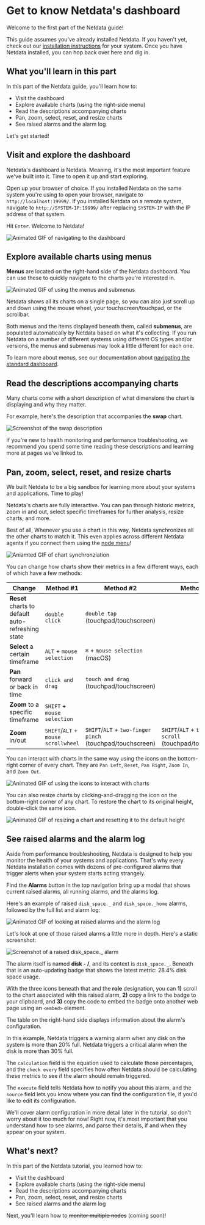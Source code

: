# Get to know Netdata's dashboard

Welcome to the first part of the Netdata guide!

This guide assumes you've already installed Netdata. If you haven't yet, check out our [installation
instructions](../../packaging/installer) for your system. Once you have Netdata installed, you can hop back over here
and dig in.

## What you'll learn in this part

In this part of the Netdata guide, you'll learn how to:

-   Visit the dashboard
-   Explore available charts (using the right-side menu)
-   Read the descriptions accompanying charts
-   Pan, zoom, select, reset, and resize charts
-   See raised alarms and the alarm log

Let's get started!

## Visit and explore the dashboard

Netdata's dashboard _is_ Netdata. Meaning, it's the most important feature we've built into it. Time to open it up and
start exploring.

Open up your browser of choice. If you installed Netdata on the same system you're using to open your browser, navigate
to `http://localhost:19999/`. If you installed Netdata on a remote system, navigate to `http://SYSTEM-IP:19999/` after
replacing `SYSTEM-IP` with the IP address of that system.

Hit `Enter`. Welcome to Netdata!

![Animated GIF of navigating to the
dashboard](https://user-images.githubusercontent.com/1153921/63463901-fcb9c800-c412-11e9-8f67-8fe182e8b0d2.gif)

## Explore available charts using menus

**Menus** are located on the right-hand side of the Netdata dashboard. You can use these to quickly navigate to the
charts you're interested in.

![Animated GIF of using the menus and
submenus](https://user-images.githubusercontent.com/1153921/63464031-3ee30980-c413-11e9-886a-44594f60e0a9.gif)

Netdata shows all its charts on a single page, so you can also just scroll up and down using the mouse wheel, your
touchscreen/touchpad, or the scrollbar.

Both menus and the items displayed beneath them, called **submenus**, are populated automatically by Netdata based on
what it's collecting. If you run Netdata on a number of different systems using different OS types and/or versions, the
menus and submenus may look a little different for each one.

To learn more about menus, see our documentation about [navigating the standard
dashboard](../../web/gui/README.md#menus).

## Read the descriptions accompanying charts

Many charts come with a short description of what dimensions the chart is displaying and why they matter.

For example, here's the description that accompanies the **swap** chart.

![Screenshot of the swap
description](https://user-images.githubusercontent.com/1153921/63452078-477b1600-c3fa-11e9-836b-2fc90fba8b4b.png)

If you're new to health monitoring and performance troubleshooting, we recommend you spend some time reading these
descriptions and learning more at pages we've linked to.

## Pan, zoom, select, reset, and resize charts

We built Netdata to be a big sandbox for learning more about your systems and applications. Time to play!

Netdata's charts are fully interactive. You can pan through historic metrics, zoom in and out, select specific
timeframes for further analysis, resize charts, and more.

Best of all, Whenever you use a chart in this way, Netdata synchronizes all the other charts to match it. This even
applies across different Netdata agents if you connect them using the [node menu](../../registry)!

![Aniamted GIF of chart
synchronziation](https://user-images.githubusercontent.com/1153921/63464271-c03a9c00-c413-11e9-971d-245238926193.gif)

You can change how charts show their metrics in a few different ways, each of which have a few methods:

| Change                                            | Method #1                           | Method #2                                                 | Method #3                                                  |
| ------------------------------------------------- | ----------------------------------- | --------------------------------------------------------- | ---------------------------------------------------------- |
| **Reset** charts to default auto-refreshing state | `double click`                      | `double tap` (touchpad/touchscreen)                       |                                                            |
| **Select** a certain timeframe                    | `ALT` + `mouse selection`           | `⌘` + `mouse selection` (macOS)                           |                                                            |
| **Pan** forward or back in time                   | `click and drag`                    | `touch and drag` (touchpad/touchscreen)                   |                                                            |
| **Zoom** to a specific timeframe                  | `SHIFT` + `mouse selection`         |                                                           |                                                            |
| **Zoom** in/out                                   | `SHIFT`/`ALT` + `mouse scrollwheel` | `SHIFT`/`ALT` + `two-finger pinch` (touchpad/touchscreen) | `SHIFT`/`ALT` + `two-finger scroll` (touchpad/touchscreen) |

You can interact with charts in the same way using the icons on the bottom-right corner of every chart. They are `Pan
Left`, `Reset`, `Pan Right`, `Zoom In`, and `Zoom Out`.

![Animated GIF of using the icons to interact with
charts](https://user-images.githubusercontent.com/1153921/63464357-f841df00-c413-11e9-9b0e-c4d408bb990d.gif)

You can also resize charts by clicking-and-dragging the icon on the bottom-right corner of any chart. To restore the
chart to its original height, double-click the same icon.

![Animated GIF of resizing a chart and resetting it to the default
height](https://user-images.githubusercontent.com/1153921/63464474-32ab7c00-c414-11e9-90c7-c2709f6f5e03.gif)

## See raised alarms and the alarm log

Aside from performance troubleshooting, Netdata is designed to help you monitor the health of your systems and
applications. That's why every Netdata installation comes with dozens of pre-configured alarms that trigger alerts when
your system starts acting strangely.

Find the **Alarms** button in the top navigation bring up a modal that shows current raised alarms, all running alarms,
and the alarms log.

Here's an example of raised `disk_space._` and `disk_space._home` alarms, followed by the full list and alarm log:

![Animated GIF of looking at raised alarms and the alarm
log](https://user-images.githubusercontent.com/1153921/63468773-85d5fc80-c41d-11e9-8ef9-51bee0f91332.gif)

Let's look at one of those raised alarms a little more in depth. Here's a static screenshot:

![Screenshot of a raised disk_space.\_
alarm](https://user-images.githubusercontent.com/1153921/63468853-af8f2380-c41d-11e9-9cec-1b0cac5d5549.png)

The alarm itself is named **disk - /**, and its context is `disk_space._`. Beneath that is an auto-updating badge that
shows the latest metric: 28.4% disk space usage.

With the three icons beneath that and the **role** designation, you can **1)** scroll to the chart associated with this
raised alarm, **2)** copy a link to the badge to your clipboard, and **3)** copy the code to embed the badge onto
another web page using an `<embed>` element.

The table on the right-hand side displays information about the alarm's configuration.

In this example, Netdata triggers a warning alarm when any disk on the system is more than 20% full. Netdata triggers a
critical alarm when the disk is more than 30% full.

The `calculation` field is the equation used to calculate those percentages, and the `check every` field specifies how
often Netdata should be calculating these metrics to see if the alarm should remain triggered.

The `execute` field tells Netdata how to notify you about this alarm, and the `source` field lets you know where you can
find the configuration file, if you'd like to edit its configuration.

We'll cover alarm configuration in more detail later in the tutorial, so don't worry about it too much for now! Right
now, it's most important that you understand how to see alarms, and parse their details, if and when they appear on your
system.

## What's next?

In this part of the Netdata tutorial, you learned how to:

-   Visit the dashboard
-   Explore available charts (using the right-side menu)
-   Read the descriptions accompanying charts
-   Pan, zoom, select, reset, and resize charts
-   See raised alarms and the alarm log

Next, you'll learn how to <strike>monitor multiple nodes</strike> (coming soon)!
